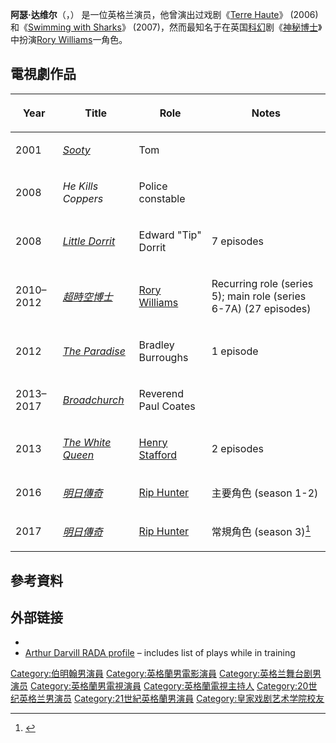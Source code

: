 {{noteTA|G1=Show|G2=TV}}{{Infobox person
| name        = Arthur Darvill
| image       = Arthur_Darvill.png
| caption     = 
| birthname   = Thomas Arthur Darvill
| birth_date   = {{birth date and age|1982|6|17|df=yes}}
| birth_place  = 英格兰[[伯明翰|伯明翰]]
| occupation  = 演员
| yearsactive = 2001–现在
| domesticpartner = 
}}

'''阿瑟·达维尔'''（'''{{lang-en|Thomas Arthur Darvill}}'''，{{bd|1982年|6月17日}}） 是一位英格兰演员，他曾演出过戏剧《[[Terre_Haute|Terre Haute]]》 (2006)和《[[Swimming_with_Sharks|Swimming with Sharks]]》 (2007)，然而最知名于在英国[[科幻|科幻]]剧《[[神秘博士|神秘博士]]》中扮演[[Rory_Williams|Rory Williams]]一角色。

==電視劇作品==
{| class="wikitable sortable"
|-
! Year
! Title
! Role
! class="unsortable" | Notes
|-
| 2001 || ''[[Sooty_(TV_series)|Sooty]]'' || Tom ||
|-
| 2008 || ''He Kills Coppers'' || Police constable ||
|-
| 2008 || ''[[Little_Dorrit_(TV_series)|Little Dorrit]]'' || Edward "Tip" Dorrit || 7 episodes
|-
| 2010–2012  || ''[[超時空博士|超時空博士]]'' || [[Rory_Williams|Rory Williams]] || Recurring role (series 5); main role (series 6-7A) (27 episodes)
|-
| 2012      || ''[[The_Paradise_(TV_series)|The Paradise]]''|| Bradley Burroughs || 1 episode
|-
| 2013–2017      || ''[[Broadchurch|Broadchurch]]'' || Reverend Paul Coates ||
|-
| 2013      || ''[[The_White_Queen_(TV_series)|The White Queen]]'' || [[Henry_Stafford,_2nd_Duke_of_Buckingham|Henry Stafford]] || 2 episodes
|-
| 2016 || ''[[明日傳奇|明日傳奇]]'' || [[Rip_Hunter|Rip Hunter]] || 主要角色 (season 1-2)
|-
| 2017 || ''[[明日傳奇|明日傳奇]]'' || [[Rip_Hunter|Rip Hunter]] || 常規角色 (season 3)<ref>{{cite web|url=http://www.ign.com/articles/2017/07/22/comic-con-2017-rip-hunter-captain-cold-and-damien-darhk-returning-to-legends-of-tomorrow|title=Comic-Con 2017: Rip Hunter, Captain Cold and Damien Darhk Returning to Legends of Tomorrow|date=22 July 2017|publisher=IGN|accessdate=23 July 2017|archive-date=2020-11-09|archive-url=https://web.archive.org/web/20201109032218/http://www.ign.com/articles/2017/07/22/comic-con-2017-rip-hunter-captain-cold-and-damien-darhk-returning-to-legends-of-tomorrow|dead-url=no}}</ref>
|}

== 參考資料 ==
{{Reflist|2}}

== 外部链接 ==
*{{IMDb name|2965271|Arthur Darvill}}
*[https://web.archive.org/web/20080916075235/http://ashbee.net/rada/grad06/dar.html Arthur Darvill RADA profile] – includes list of plays while in training

{{DEFAULTSORT:Darvill, Thomas}}
[[Category:伯明翰男演員|Category:伯明翰男演員]]
[[Category:英格蘭男電影演員|Category:英格蘭男電影演員]]
[[Category:英格兰舞台剧男演员|Category:英格兰舞台剧男演员]]
[[Category:英格蘭男電視演員|Category:英格蘭男電視演員]]
[[Category:英格蘭電視主持人|Category:英格蘭電視主持人]]
[[Category:20世纪英格兰男演员|Category:20世纪英格兰男演员]]
[[Category:21世紀英格蘭男演員|Category:21世紀英格蘭男演員]]
[[Category:皇家戏剧艺术学院校友|Category:皇家戏剧艺术学院校友]]